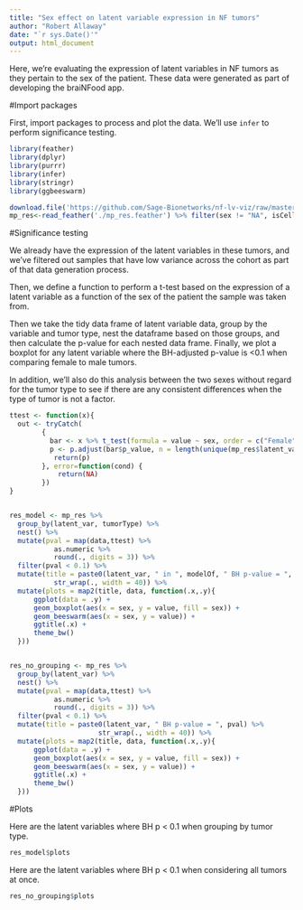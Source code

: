 ```yaml
---
title: "Sex effect on latent variable expression in NF tumors"
author: "Robert Allaway"
date: "`r sys.Date()'"
output: html_document
---
```


Here, we're evaluating the expression of latent variables in NF tumors as they pertain to the sex of the patient. These data were generated as part of developing the braiNFood app. 

#Import packages

First, import packages to process and plot the data. We'll use `infer` to perform significance testing. 

```r
library(feather)
library(dplyr)
library(purrr)
library(infer)
library(stringr)
library(ggbeeswarm)

download.file('https://github.com/Sage-Bionetworks/nf-lv-viz/raw/master/data/filt_nf_mp_res.feather', destfile = "./mp_res.feather")
mp_res<-read_feather('./mp_res.feather') %>% filter(sex != "NA", isCellLine != "TRUE")

```

#Significance testing

We already have the expression of the latent variables in these tumors, and we've filtered out samples that have low variance across the cohort as part of that data generation process. 

Then, we define a function to perform a t-test based on the expression of a latent variable as a function of the sex of the patient the sample was taken from. 

Then we take the tidy data frame of latent variable data, group by the variable and tumor type, nest the dataframe based on those groups, and then calculate the p-value for each nested data frame. Finally, we plot a boxplot for any latent variable where the BH-adjusted p-value is <0.1 when comparing female to male tumors. 

In addition, we'll also do this analysis between the two sexes without regard for the tumor type to see if there are any consistent differences when the type of tumor is not a factor. 

```r
ttest <- function(x){
  out <- tryCatch(
        {
          bar <- x %>% t_test(formula = value ~ sex, order = c("Female", "Male"))
          p <- p.adjust(bar$p_value, n = length(unique(mp_res$latent_var)), method = "BH")
           return(p)
        }, error=function(cond) {
            return(NA)
        })
}


res_model <- mp_res %>% 
  group_by(latent_var, tumorType) %>% 
  nest() %>% 
  mutate(pval = map(data,ttest) %>% 
           as.numeric %>% 
           round(., digits = 3)) %>% 
  filter(pval < 0.1) %>% 
  mutate(title = paste0(latent_var, " in ", modelOf, " BH p-value = ", pval) %>% 
           str_wrap(., width = 40)) %>% 
  mutate(plots = map2(title, data, function(.x,.y){
      ggplot(data = .y) +
      geom_boxplot(aes(x = sex, y = value, fill = sex)) +
      geom_beeswarm(aes(x = sex, y = value)) +
      ggtitle(.x) +
      theme_bw()
  }))


res_no_grouping <- mp_res %>% 
  group_by(latent_var) %>% 
  nest() %>% 
  mutate(pval = map(data,ttest) %>% 
           as.numeric %>% 
           round(., digits = 3)) %>% 
  filter(pval < 0.1) %>% 
  mutate(title = paste0(latent_var, " BH p-value = ", pval) %>% 
                      str_wrap(., width = 40)) %>% 
  mutate(plots = map2(title, data, function(.x,.y){
      ggplot(data = .y) +
      geom_boxplot(aes(x = sex, y = value, fill = sex)) +
      geom_beeswarm(aes(x = sex, y = value)) +
      ggtitle(.x) +
      theme_bw()
  }))


```

#Plots 

Here are the latent variables where BH p < 0.1 when grouping by tumor type.

```r

res_model$plots

```

Here are the latent variables where BH p < 0.1 when considering all tumors at once. 

```r

res_no_grouping$plots

```

